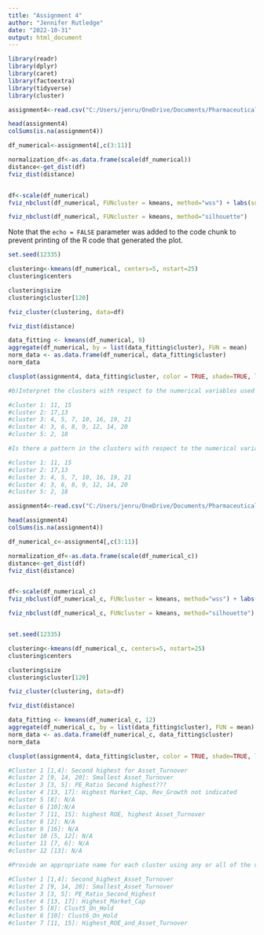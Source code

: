 ---
title: "Assignment 4"
author: "Jennifer Rutledge"
date: "2022-10-31"
output: html_document
---

```{r}

library(readr)
library(dplyr)
library(caret)
library(factoextra)
library(tidyverse)
library(cluster)

assignment4<-read.csv("C:/Users/jenru/OneDrive/Documents/Pharmaceuticals.csv")

head(assignment4)
colSums(is.na(assignment4))

df_numerical<-assignment4[,c(3:11)]

normalization_df<-as.data.frame(scale(df_numerical))
distance<-get_dist(df)
fviz_dist(distance)


df<-scale(df_numerical)
fviz_nbclust(df_numerical, FUNcluster = kmeans, method="wss") + labs(substitle = "Elbow Method")

fviz_nbclust(df_numerical, FUNcluster = kmeans, method="silhouette")

```

Note that the `echo = FALSE` parameter was added to the code chunk to prevent printing of the R code that generated the plot.

```{r}

set.seed(12335)

clustering<-kmeans(df_numerical, centers=5, nstart=25)
clustering$centers

clustering$size
clustering$cluster[120]

fviz_cluster(clustering, data=df)

fviz_dist(distance)
```
```{r}

data_fitting <- kmeans(df_numerical, 9)
aggregate(df_numerical, by = list(data_fitting$cluster), FUN = mean)
norm_data <- as.data.frame(df_numerical, data_fitting$cluster)
norm_data

```

```{r}
clusplot(assignment4, data_fitting$cluster, color = TRUE, shade=TRUE, labels = 2, lines=0)
```
```{r}
#b)Interpret the clusters with respect to the numerical variables used in forming the clusters.

#cluster 1: 11, 15
#cluster 2: 17,13
#cluster 3: 4, 5, 7, 10, 16, 19, 21
#cluster 4: 3, 6, 8, 9, 12, 14, 20
#cluster 5: 2, 18
```



```{r}
#Is there a pattern in the clusters with respect to the numerical variables (10 to 12)? (those not used in forming the clusters) 

#cluster 1: 11, 15
#cluster 2: 17,13
#cluster 3: 4, 5, 7, 10, 16, 19, 21
#cluster 4: 3, 6, 8, 9, 12, 14, 20
#cluster 5: 2, 18

assignment4<-read.csv("C:/Users/jenru/OneDrive/Documents/Pharmaceuticals.csv")

head(assignment4)
colSums(is.na(assignment4))

df_numerical_c<-assignment4[,c(3:11)]

normalization_df<-as.data.frame(scale(df_numerical_c))
distance<-get_dist(df)
fviz_dist(distance)


df<-scale(df_numerical_c)
fviz_nbclust(df_numerical_c, FUNcluster = kmeans, method="wss") + labs(substitle = "Elbow Method")

fviz_nbclust(df_numerical_c, FUNcluster = kmeans, method="silhouette")


set.seed(12335)

clustering<-kmeans(df_numerical_c, centers=5, nstart=25)
clustering$centers

clustering$size
clustering$cluster[120]

fviz_cluster(clustering, data=df)

fviz_dist(distance)

data_fitting <- kmeans(df_numerical_c, 12)
aggregate(df_numerical_c, by = list(data_fitting$cluster), FUN = mean)
norm_data <- as.data.frame(df_numerical_c, data_fitting$cluster)
norm_data

clusplot(assignment4, data_fitting$cluster, color = TRUE, shade=TRUE, labels = 2, lines=0)

#Cluster 1 [1,4]: Second highest for Asset_Turnover
#cluster 2 [9, 14, 20]: Smallest Asset_Turnover
#cluster 3 [3, 5]: PE_Ratio Second highest???
#cluster 4 [13, 17]: Highest Market_Cap, Rev_Growth not indicated
#cluster 5 [8]: N/A
#cluster 6 [10]:N/A
#cluster 7 [11, 15]: highest ROE, highest Asset_Turnover
#cluster 8 [2]: N/A
#cluster 9 [16]: N/A
#cluster 10 [5, 12]: N/A
#cluster 11 [7, 6]: N/A
#cluster 12 [13]: N/A


```

```{r}

#Provide an appropriate name for each cluster using any or all of the variables in the dataset.

#Cluster 1 [1,4]: Second_highest_Asset_Turnover
#cluster 2 [9, 14, 20]: Smallest_Asset_Turnover
#cluster 3 [3, 5]: PE_Ratio_Second_Highest
#cluster 4 [13, 17]: Highest_Market_Cap
#cluster 5 [8]: Clust5_On_Hold
#cluster 6 [10]: Clust6_On_Hold
#cluster 7 [11, 15]: Highest_ROE_and_Asset_Turnover

```

